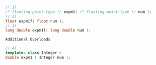 ```cpp
// 1)
/* floating-point-type */ expm1( /* floating-point-type */ num );
// 2)
float expm1f( float num );
// 3)
long double expm1l( long double num );
```

`Additional Overloads`

```cpp
// 4)
template< class Integer >
double expm1 ( Integer num );
```
